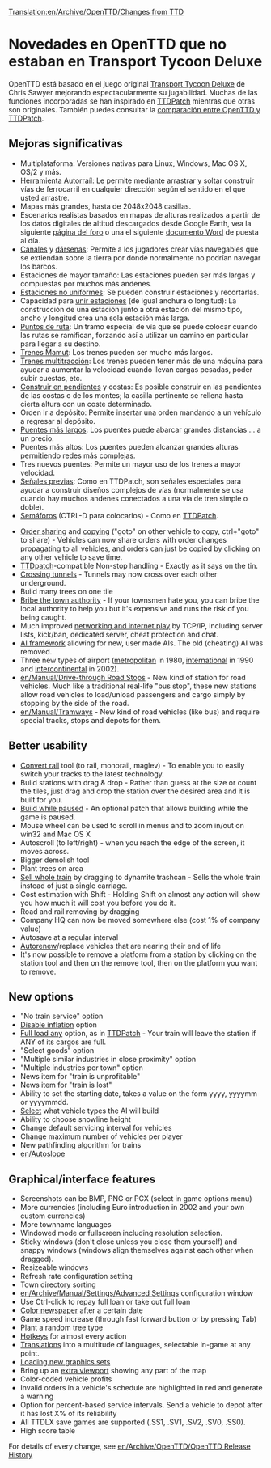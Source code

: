 [[Translation:en/Archive/OpenTTD/Changes from TTD]]
{{es/Traducción|OpenTTD:Changes from TTD|40}}

=Novedades en OpenTTD que no estaban en Transport Tycoon Deluxe=
OpenTTD está basado en el juego original [[es/Archive/OpenTTD/Transport Tycoon Deluxe|Transport Tycoon Deluxe]] de Chris Sawyer mejorando espectacularmente su jugabilidad. Muchas de las funciones incorporadas se han inspirado en [http://www.ttdpatch.net/ TTDPatch] mientras que otras son originales. También puedes consultar la [[es/Archive/OpenTTD/Comparación entre las características de OpenTTD y de TTDPatch|comparación entre OpenTTD y TTDPatch]].

==Mejoras significativas==
* Multiplataforma: Versiones nativas para Linux, Windows, Mac OS X, OS/2 y más.
* [[es/Manual/Autorraíl|Herramienta Autorraíl]]: Le permite mediante arrastrar y soltar construir vías de ferrocarril en cualquier dirección según el sentido en el que usted arrastre.
* Mapas más grandes, hasta de 2048x2048 casillas.
* Escenarios realistas basados en mapas de alturas realizados a partir de los datos digitales de altitud descargados desde Google Earth, vea la siguiente [http://www.tt-forums.net/viewtopic.php?f=29&t=27052 página del foro] o una el siguiente [http://www.tt-forums.net/download/file.php?id=92633 documento Word] de puesta al día.
* [[es/Canales|Canales]] y [[es/Dársenas|dársenas]]:  Permite a los jugadores crear vías navegables que se extiendan sobre la tierra por donde normalmente no podrían navegar los barcos.
* Estaciones de mayor tamaño: Las estaciones pueden ser más largas y compuestas por muchos más andenes.
* [[es/Estaciones no uniformes|Estaciones no uniformes]]: Se pueden construir estaciones y recortarlas.
* Capacidad para [[es/Unir estaciones|unir estaciones]] (de igual anchura o longitud): La construcción de una estación junto a otra estación del mismo tipo, ancho y longitud crea una sola estación más larga.
* [[es/Manual/Puntos de ruta|Puntos de ruta]]: Un tramo especial de vía que se puede colocar cuando las rutas se ramifican, forzando así a utilizar un camino en particular para llegar a su destino.
* [[es/Archive/Manual/Settings/Trenes Mamut|Trenes Mamut]]:  Los trenes pueden ser mucho más largos.
* [[es/Trenes multitracción|Trenes multitracción]]: Los trenes pueden tener más de una máquina para ayudar a aumentar la velocidad cuando llevan cargas pesadas, poder subir cuestas, etc.
* [[es/Archive/Manual/Settings/Construir en pendientes|Construir en pendientes]] y costas: Es posible construir en las pendientes de las costas o de los montes; la casilla pertinente se rellena hasta cierta altura con un coste determinado.
* Orden Ir a depósito: Permite insertar una orden mandando a un vehículo a regresar al depósito.
* [[es/Puentes más largos|Puentes más largos]]: Los puentes puede abarcar grandes distancias ... a un precio.
* Puentes más altos: Los puentes pueden alcanzar grandes alturas permitiendo redes más complejas.
* Tres nuevos puentes: Permite un mayor uso de los trenes a mayor velocidad.
* [[es/Señales previas|Señales previas]]: Como en TTDPatch, son señales especiales para ayudar a construir diseños complejos de vías (normalmente se usa cuando hay muchos andenes conectados a una vía de tren simple o doble).
* [[es/Semáforos|Semáforos]] (CTRL-D para colocarlos) - Como en [http://www.ttdpatch.net/ TTDPatch].

{{es/Pendiente de traducción}}

* [[en/Shared orders|Order sharing]] and [[en/Copy orders|copying]] ("goto" on other vehicle to copy, ctrl+"goto" to share) - Vehicles can now share orders with order changes propagating to all vehicles, and orders can just be copied by clicking on any other vehicle to save time.
* [http://www.ttdpatch.net/ TTDpatch]-compatible Non-stop handling - Exactly as it says on the tin.
* [[en/Archive/Manual/Settings/Crossing tunnels|Crossing tunnels]] - Tunnels may now cross over each other underground.
* Build many trees on one tile
* [[en/Manual/Bribe authority|Bribe the town authority]] - If your townsmen hate you, you can bribe the local authority to help you but it's expensive and runs the risk of you being caught.
* Much improved [[en/Network GUI|networking and internet play]] by TCP/IP, including server lists, kick/ban, dedicated server, cheat protection and chat.
* [[en/Development/Script/AI/Main Page|AI framework]] allowing for new, user made AIs. The old (cheating) AI was removed.
* Three new types of airport ([[en/Metropolitan airport|metropolitan]] in 1980, [[en/International airport|international]] in 1990 and [[en/Intercontinental airport|intercontinental]] in 2002).
* [[en/Manual/Drive-through Road Stops]] - New kind of station for road vehicles. Much like a traditional real-life "bus stop", these new stations allow road vehicles to load/unload passengers and cargo simply by stopping by the side of the road.
* [[en/Manual/Tramways]] - New kind of road vehicles (like bus) and require special tracks, stops and depots for them.

==Better usability==

* [[en/Manual/Convert rail|Convert rail]] tool (to rail, monorail, maglev) - To enable you to easily switch your tracks to the latest technology.
* Build stations with drag & drop - Rather than guess at the size or count the tiles, just drag and drop the station over the desired area and it is built for you.
* [[en/Archive/Manual/Settings/Build in pause|Build while paused]] - An optional patch that allows building while the game is paused.
* Mouse wheel can be used to scroll in menus and to zoom in/out on win32 and Mac OS X
* Autoscroll (to left/right) - when you reach the edge of the screen, it moves across.
* Bigger demolish tool
* Plant trees on area
* [[en/Manual/Sell entire train|Sell whole train]] by dragging to dynamite trashcan - Sells the whole train instead of just a single carriage.
* Cost estimation with Shift - Holding Shift on almost any action will show you how much it will cost you before you do it.
* Road and rail removing by dragging
* Company HQ can now be moved somewhere else (cost 1% of company value)
* Autosave at a regular interval
* [[en/Autorenew vehicles|Autorenew]]/replace vehicles that are nearing their end of life
* It's now possible to remove a platform from a station by clicking on the station tool and then on the remove tool, then on the platform you want to remove.

==New options==

* "No train service" option
* [[en/Archive/Manual/Settings/Disable inflation|Disable inflation]] option
* [[en/Archive/Manual/Settings/Full load any cargo|Full load any]] option, as in [http://www.ttdpatch.net/ TTDPatch] - Your train will leave the station if ANY of its cargos are full.
* "Select goods" option
* "Multiple similar industries in close proximity" option
* "Multiple industries per town" option
* News item for "train is unprofitable"
* News item for "train is lost"
* Ability to set the starting date, takes a value on the form yyyy, yyyymm or yyyymmdd.
* [[en/Archive/Manual/Settings/Disable AI vehicles|Select]] what vehicle types the AI will build
* Ability to choose snowline height
* Change default servicing interval for vehicles
* Change maximum number of vehicles per player
* New pathfinding algorithm for trains
* [[en/Autoslope]]

==Graphical/interface features==

* Screenshots can be BMP, PNG or PCX (select in game options menu)
* More currencies (including Euro introduction in 2002 and your own custom currencies)
* More townname languages
* Windowed mode or fullscreen including resolution selection.
* Sticky windows (don't close unless you close them yourself) and snappy windows (windows align themselves against each other when dragged).
* Resizeable windows
* Refresh rate configuration setting
* Town directory sorting
* [[en/Archive/Manual/Settings/Advanced Settings]] configuration window
* Use Ctrl-click to repay full loan or take out full loan
* [[en/Colored newspaper|Color newspaper]] after a certain date
* Game speed increase (through fast forward button or by pressing Tab)
* Plant a random tree type
* [[en/Manual/Hotkeys|Hotkeys]] for almost every action
* [[en/Archive/Other/Internationalization|Translations]] into a multitude of languages, selectable in-game at any point.
* [[en/Newgrf|Loading new graphics sets]]
* Bring up an [[en/Archive/Manual/Settings/Extra Viewport|extra viewport]] showing any part of the map
* Color-coded vehicle profits
* Invalid orders in a vehicle's schedule are highlighted in red and generate a warning
* Option for percent-based service intervals. Send a vehicle to depot after it has lost X% of its reliability
* All TTDLX save games are supported (.SS1, .SV1, .SV2, .SV0, .SS0). 
* High score table

For details of every change, see [[en/Archive/OpenTTD/OpenTTD Release History]]